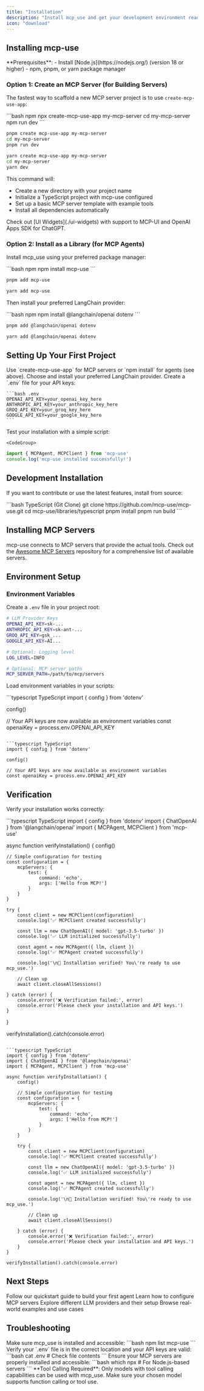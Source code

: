 ```yaml
---
title: "Installation"
description: "Install mcp_use and get your development environment ready"
icon: "download"
---
```


## Installing mcp-use

<Info>
  **Prerequisites**:
  - Install [Node.js](https://nodejs.org/) (version 18 or higher)
  - npm, pnpm, or yarn package manager
</Info>

### Option 1: Create an MCP Server (for Building Servers)

The fastest way to scaffold a new MCP server project is to use `create-mcp-use-app`:

<CodeGroup>
```bash npm
npx create-mcp-use-app my-mcp-server
cd my-mcp-server
npm run dev
```

```bash pnpm
pnpm create mcp-use-app my-mcp-server
cd my-mcp-server
pnpm run dev
```

```bash yarn
yarn create mcp-use-app my-mcp-server
cd my-mcp-server
yarn dev
```
</CodeGroup>

This command will:
- Create a new directory with your project name
- Initialize a TypeScript project with mcp-use configured
- Set up a basic MCP server template with example tools
- Install all dependencies automatically

<Tip>
Check out [UI Widgets](./ui-widgets) with support to MCP-UI and OpenAI Apps SDK for ChatGPT.

</Tip>

### Option 2: Install as a Library (for MCP Agents)

Install mcp_use using your preferred package manager:

<CodeGroup>
```bash npm
npm install mcp-use
```

```bash pnpm
pnpm add mcp-use
```

```bash yarn
yarn add mcp-use
```
</CodeGroup>

Then install your preferred LangChain provider:

<CodeGroup>
```bash npm
npm install @langchain/openai dotenv
```

```bash pnpm
pnpm add @langchain/openai dotenv
```

```bash yarn
yarn add @langchain/openai dotenv
```
</CodeGroup>


## Setting Up Your First Project

<Steps>
  <Step title="Create your MCP server or install the library">
    Use `create-mcp-use-app` for MCP servers or `npm install` for agents (see above).
  </Step>
  <Step title="Configure your LLM provider">
    Choose and install your preferred LangChain provider.
  </Step>
  <Step title="Set up environment variables">
    Create a `.env` file for your API keys:

    ```bash .env
    OPENAI_API_KEY=your_openai_key_here
    ANTHROPIC_API_KEY=your_anthropic_key_here
    GROQ_API_KEY=your_groq_key_here
    GOOGLE_API_KEY=your_google_key_here
    ```
  </Step>
  <Step title="Verify installation">
    Test your installation with a simple script:

    <CodeGroup>
```typescript TypeScript
import { MCPAgent, MCPClient } from 'mcp-use'
console.log('mcp-use installed successfully!')
```
</CodeGroup>
  </Step>
</Steps>

## Development Installation
If you want to contribute or use the latest features, install from source:

<CodeGroup>
```bash TypeScript (Git Clone)
git clone https://github.com/mcp-use/mcp-use.git
cd mcp-use/libraries/typescript
pnpm install
pnpm run build
```
</CodeGroup>

## Installing MCP Servers

mcp-use connects to MCP servers that provide the actual tools.
<Tip>
  Check out the [Awesome MCP Servers](https://github.com/punkpeye/awesome-mcp-servers) repository for a comprehensive list of available servers.
</Tip>

## Environment Setup

### Environment Variables

Create a `.env` file in your project root:

```bash .env
# LLM Provider Keys
OPENAI_API_KEY=sk-...
ANTHROPIC_API_KEY=sk-ant-...
GROQ_API_KEY=gsk_...
GOOGLE_API_KEY=AI...

# Optional: Logging level
LOG_LEVEL=INFO

# Optional: MCP server paths
MCP_SERVER_PATH=/path/to/mcp/servers
```

Load environment variables in your scripts:

<CodeGroup>
```typescript TypeScript
import { config } from 'dotenv'

config()

// Your API keys are now available as environment variables
const openaiKey = process.env.OPENAI_API_KEY
```

```typescript TypeScript
import { config } from 'dotenv'

config()

// Your API keys are now available as environment variables
const openaiKey = process.env.OPENAI_API_KEY
```
</CodeGroup>

## Verification

Verify your installation works correctly:

<CodeGroup>
```typescript TypeScript
import { config } from 'dotenv'
import { ChatOpenAI } from '@langchain/openai'
import { MCPAgent, MCPClient } from 'mcp-use'

async function verifyInstallation() {
    config()

    // Simple configuration for testing
    const configuration = {
        mcpServers: {
            test: {
                command: 'echo',
                args: ['Hello from MCP!']
            }
        }
    }

    try {
        const client = new MCPClient(configuration)
        console.log('✅ MCPClient created successfully')

        const llm = new ChatOpenAI({ model: 'gpt-3.5-turbo' })
        console.log('✅ LLM initialized successfully')

        const agent = new MCPAgent({ llm, client })
        console.log('✅ MCPAgent created successfully')

        console.log('\n🎉 Installation verified! You\'re ready to use mcp_use.')

        // Clean up
        await client.closeAllSessions()

    } catch (error) {
        console.error('❌ Verification failed:', error)
        console.error('Please check your installation and API keys.')
    }
}

verifyInstallation().catch(console.error)
```

```typescript TypeScript
import { config } from 'dotenv'
import { ChatOpenAI } from '@langchain/openai'
import { MCPAgent, MCPClient } from 'mcp-use'

async function verifyInstallation() {
    config()

    // Simple configuration for testing
    const configuration = {
        mcpServers: {
            test: {
                command: 'echo',
                args: ['Hello from MCP!']
            }
        }
    }

    try {
        const client = new MCPClient(configuration)
        console.log('✅ MCPClient created successfully')

        const llm = new ChatOpenAI({ model: 'gpt-3.5-turbo' })
        console.log('✅ LLM initialized successfully')

        const agent = new MCPAgent({ llm, client })
        console.log('✅ MCPAgent created successfully')

        console.log('\n🎉 Installation verified! You\'re ready to use mcp_use.')

        // Clean up
        await client.closeAllSessions()

    } catch (error) {
        console.error('❌ Verification failed:', error)
        console.error('Please check your installation and API keys.')
    }
}

verifyInstallation().catch(console.error)
```
</CodeGroup>

## Next Steps

<CardGroup cols={2}>
  <Card title="Quick Start" icon="rocket" href="/typescript/getting-started/quickstart">
    Follow our quickstart guide to build your first agent
  </Card>
  <Card title="Configuration" icon="gear" href="/typescript/getting-started/configuration">
    Learn how to configure MCP servers
  </Card>
  <Card title="LLM Integration" icon="brain" href="/typescript/agent/llm-integration">
    Explore different LLM providers and their setup
  </Card>
  <Card title="Examples" icon="code" href="https://github.com/mcp-use/mcp-use/tree/main/examples">
    Browse real-world examples and use cases
  </Card>
</CardGroup>

## Troubleshooting

<AccordionGroup>
  <Accordion title="Import errors or module not found">
    Make sure mcp_use is installed and accessible:
    ```bash
    npm list mcp-use
    ```
  </Accordion>
  <Accordion title="API key errors">
    Verify your `.env` file is in the correct location and your API keys are valid:
    ```bash
    cat .env  # Check file contents
    ```
  </Accordion>
  <Accordion title="MCP server not found">
    Ensure your MCP servers are properly installed and accessible:
    ```bash
    which npx  # For Node.js-based servers
    ```
  </Accordion>
</AccordionGroup>

<Warning>
  **Tool Calling Required**: Only models with tool calling capabilities can be used with mcp_use. Make sure your chosen model supports function calling or tool use.
</Warning>
